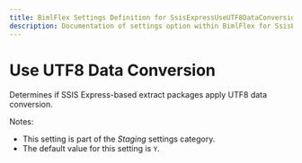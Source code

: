 ---
title: BimlFlex Settings Definition for SsisExpressUseUTF8DataConversion
description: Documentation of settings option within BimlFlex for SsisExpressUseUTF8DataConversion
---
<head>
  <meta name="varigenceProduct" content="BimlFlex"></meta>
  <meta name="varigenceArticleType" content="Reference"></meta>
</head>


# Use UTF8 Data Conversion

Determines if SSIS Express-based extract packages apply UTF8 data conversion.

Notes:

* This setting is part of the *Staging* settings category.
* The default value for this setting is `Y`.
